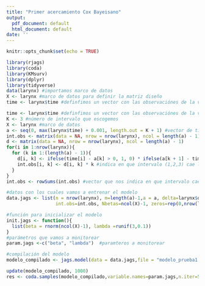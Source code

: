 ```yaml
---
title: "Primer acercamiento Cox Bayeisano"
output:
  pdf_document: default
  html_document: default
date: ''
---
```


```r
knitr::opts_chunk$set(echo = TRUE)
```

```r
library(rjags)
library(coda)
library(KMsurv)
library(dplyr)
library(tidyverse)
data(larynx) #importamos marco de datos
X <- larynx #marco de datos para definir la matriz diseño 
time <- larynx$time #definfimos un vector con las observaciónes de la variable "time"
```

```r
time <- larynx$time #definfimos un vector con las observaciónes de la variable "time"
K <- 3 #número de intervalo que escogemos 
X <- larynx #marco de datos 
a <- seq(0, max(larynx$time) + 0.001, length.out = K + 1) #vector de tiempos de censura 
int.obs <- matrix(data = NA, nrow = nrow(larynx), ncol = length(a) - 1)
d <- matrix(data = NA, nrow = nrow(larynx), ncol = length(a) - 1) 
for(i in 1:nrow(larynx)){
  for (k in 1:(length(a) - 1)){
    d[i, k] <- ifelse(time[i] - a[k] > 0, 1, 0) * ifelse(a[k + 1] - time[i] > 0, 1, 0)#indicadora del intervalo
    int.obs[i, k] <- d[i, k] * k #indica en que intervalo (1,2,3) cae la observación. 
  }
}
int.obs <- rowSums(int.obs) #vector que nos indica en que intervalo cae cada observación
```

```r
#datos con los cuales vamos a entrenar el modelo 
data.jags <- list(n = nrow(larynx), m=length(a)-1,a = a, delta=larynx$delta, time=larynx$time, X=X[,-1], 
                  int.obs=int.obs, Nbetas=ncol(X)-1, zeros=rep(0,nrow(larynx)))

#función para inicializar el modelo 
init.jags <- function(){
  list(beta = rnorm(ncol(X)-1), lambda =runif(3,0.1))
}
#parámetros que vamos a monitorear   
param.jags <-c("beta", "lambda")  #paramteros a monitorear
```


```r
#compilación del modelo 
modelo_compilado <- jags.model(data = data.jags,file = "modelo_prueba1.txt", inits = init.jags, n.chains = 3)
```

```r
update(modelo_compilado, 1000)
res <- coda.samples(modelo_compilado,variable.names=param.jags,n.iter=50000, n.thin=10)
```

